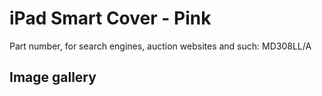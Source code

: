 # iPad Smart Cover - Pink

Part number, for search engines, auction websites and such: MD308LL/A

## Image gallery

<div style={{ width: "768px" }}>
  <GalleryComponent
    images={[
      {
        original: "/everysource/MD308",
        thumbnail: "/everypreview/MD308",
      },
      {
        original: "/everysource/MD308_AV1_BLACK",
        thumbnail: "/everypreview/MD308_AV1_BLACK",
      },
      {
        original: "/everysource/MD308_AV1_WHITE",
        thumbnail: "/everypreview/MD308_AV1_WHITE",
      },
      {
        original: "/everysource/MD308_AV2_BLACK",
        thumbnail: "/everypreview/MD308_AV2_BLACK",
      },
      {
        original: "/everysource/MD308_AV2_WHITE",
        thumbnail: "/everypreview/MD308_AV2_WHITE",
      },
      {
        original: "/everysource/MD308_AV3",
        thumbnail: "/everypreview/MD308_AV3",
      },
      {
        original: "/everysource/MD308_AV3_BLACK",
        thumbnail: "/everypreview/MD308_AV3_BLACK",
      },
      {
        original: "/everysource/MD308_AV3_WHITE",
        thumbnail: "/everypreview/MD308_AV3_WHITE",
      },
      {
        original: "/everysource/MD308_AV4",
        thumbnail: "/everypreview/MD308_AV4",
      },
      {
        original: "/everysource/MD308_AV4_BLACK",
        thumbnail: "/everypreview/MD308_AV4_BLACK",
      },
      {
        original: "/everysource/MD308_AV4_WHITE",
        thumbnail: "/everypreview/MD308_AV4_WHITE",
      },
      {
        original: "/everysource/MD308_AV5",
        thumbnail: "/everypreview/MD308_AV5",
      }
    ]}
  />
</div>